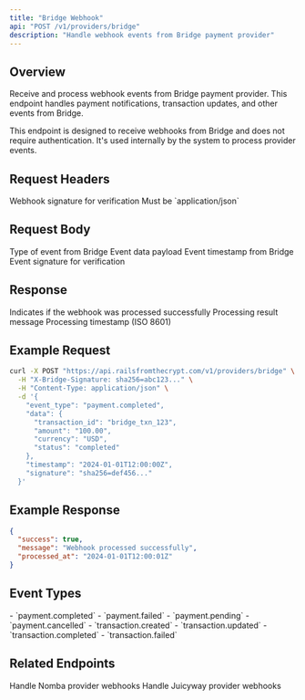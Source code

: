 ```yaml
---
title: "Bridge Webhook"
api: "POST /v1/providers/bridge"
description: "Handle webhook events from Bridge payment provider"
---
```


## Overview

Receive and process webhook events from Bridge payment provider. This endpoint handles payment notifications, transaction updates, and other events from Bridge.

<Note>
This endpoint is designed to receive webhooks from Bridge and does not require authentication. It's used internally by the system to process provider events.
</Note>

## Request Headers

<ParamField header="X-Bridge-Signature" type="string" required>
  Webhook signature for verification
</ParamField>

<ParamField header="Content-Type" type="string" required>
  Must be `application/json`
</ParamField>

## Request Body

<ParamField body="event_type" type="string" required>
  Type of event from Bridge
</ParamField>

<ParamField body="data" type="object" required>
  Event data payload
</ParamField>

<ParamField body="timestamp" type="string" required>
  Event timestamp from Bridge
</ParamField>

<ParamField body="signature" type="string" required>
  Event signature for verification
</ParamField>

## Response

<ResponseField name="success" type="boolean">
  Indicates if the webhook was processed successfully
</ResponseField>

<ResponseField name="message" type="string">
  Processing result message
</ResponseField>

<ResponseField name="processed_at" type="string">
  Processing timestamp (ISO 8601)
</ResponseField>

## Example Request

<CodeGroup>

```bash cURL
curl -X POST "https://api.railsfromthecrypt.com/v1/providers/bridge" \
  -H "X-Bridge-Signature: sha256=abc123..." \
  -H "Content-Type: application/json" \
  -d '{
    "event_type": "payment.completed",
    "data": {
      "transaction_id": "bridge_txn_123",
      "amount": "100.00",
      "currency": "USD",
      "status": "completed"
    },
    "timestamp": "2024-01-01T12:00:00Z",
    "signature": "sha256=def456..."
  }'
```

</CodeGroup>

## Example Response

<ResponseExample>

```json Success Response
{
  "success": true,
  "message": "Webhook processed successfully",
  "processed_at": "2024-01-01T12:00:01Z"
}
```

</ResponseExample>

## Event Types

<CardGroup cols={2}>
  <Card title="Payment Events" icon="credit-card">
    - `payment.completed`
    - `payment.failed`
    - `payment.pending`
    - `payment.cancelled`
  </Card>
  <Card title="Transaction Events" icon="exchange-alt">
    - `transaction.created`
    - `transaction.updated`
    - `transaction.completed`
    - `transaction.failed`
  </Card>
</CardGroup>

## Related Endpoints

<CardGroup cols={2}>
  <Card
    title="Nomba Webhook"
    icon="nomba"
    href="/api/providers/nomba"
  >
    Handle Nomba provider webhooks
  </Card>
  <Card
    title="Juicyway Webhook"
    icon="juice"
    href="/api/providers/juicyway"
  >
    Handle Juicyway provider webhooks
  </Card>
</CardGroup>

